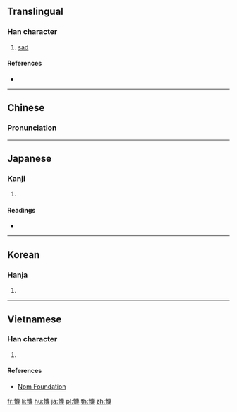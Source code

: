 ==Translingual==

===Han character===
{{Han char|rn=61|rad=心|as=11|sn=14|four=95043|canj=PJII|ids=⿰忄專}}

# [[sad]]

====References====
* {{Han ref|kx=0400.050|dkj=11137|dj=0740.010|hdz=42345.020|uh=6171|ud=24945|bh=E1C6|bd=57798}}

----

==Chinese==
{{zh-forms}}

===Pronunciation===
{{zh-pron
|m=tuán
|c=tyun4
|mc=y
|oc=y
|ma=
|cat=a
}}

----

==Japanese==

===Kanji===
{{ja-kanji|grade=|rs=心11}}

# {{defn|lang=ja|sort=心11}}

====Readings====
* {{ja-readings|on=[[たん]] (tan), [[だん]] (dan), [[せん]] (sen)|kun=[[うれえる]] (ureeru)}}

----

==Korean==

===Hanja===
{{ko-hanja|hangeul=단|eumhun=|rv=dan|mr=tan|y=tan}}

# {{defn|lang=ko|sort=心11}}

----

==Vietnamese==

===Han character===
{{vi-readings|rs=心11|hanviet=huệ}}

# {{defn|lang=vi|sort=心11}}

====References====
* [http://nomfoundation.org/common/nom_details.php?codepoint=6171 Nom Foundation]

[[fr:慱]]
[[li:慱]]
[[hu:慱]]
[[ja:慱]]
[[pl:慱]]
[[th:慱]]
[[zh:慱]]